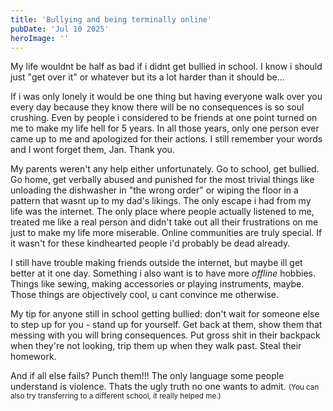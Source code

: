 ```yaml
---
title: 'Bullying and being terminally online'
pubDate: 'Jul 10 2025'
heroImage: ''
---
```


My life wouldnt be half as bad if i didnt get bullied in school. I know i should just "get over it" or whatever but its a lot harder than it should be... 

If i was only lonely it would be one thing but having everyone walk over you every day because they know there will be no consequences is so soul crushing. Even by people i considered to be friends at one point turned on me to make my life hell for 5 years. In all those years, only one person ever came up to me and apologized for their actions. I still remember your words and I wont forget them, Jan. Thank you. 

My parents weren't any help either unfortunately. Go to school, get bullied. Go home, get verbally abused and punished for the most trivial things like unloading the dishwasher in "the wrong order" or wiping the floor in a pattern that wasnt up to my dad's likings. The only escape i had from my life was the internet. The only place where people actually listened to me, treated me like a real person and didn't take out all their frustrations on me just to make my life more miserable. Online communities are truly special. If it wasn't for these kindhearted people i'd probably be dead already.

I still have trouble making friends outside the internet, but maybe ill get better at it one day. Something i also want is to have more *offline* hobbies. Things like sewing, making accessories or playing instruments, maybe. Those things are objectively cool, u cant convince me otherwise.

My tip for anyone still in school getting bullied: don't wait for someone else to step up for you - stand up for yourself. Get back at them, show them that messing with you will bring consequences. Put gross shit in their backpack when they're not looking, trip them up when they walk past. Steal their homework. 

And if all else fails? Punch them!!! The only language some people understand is violence. Thats the ugly truth no one wants to admit. 
<small>(You can also try transferring to a different school, it really helped me.) </small>


